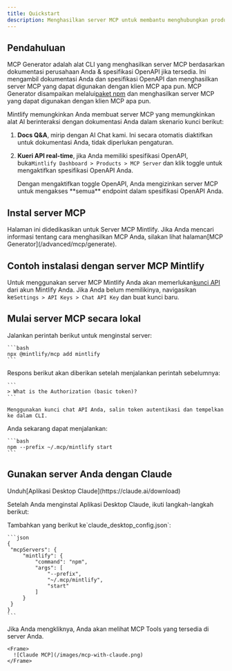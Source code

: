 ```yaml
---
title: Quickstart
description: Menghasilkan server MCP untuk membantu menghubungkan produk Anda ke LLM
---
```


## Pendahuluan

MCP Generator adalah alat CLI yang menghasilkan server MCP berdasarkan dokumentasi perusahaan Anda & spesifikasi OpenAPI jika tersedia. Ini mengambil dokumentasi Anda dan spesifikasi OpenAPI dan menghasilkan server MCP yang dapat digunakan dengan klien MCP apa pun. MCP Generator disampaikan melalui[paket npm](https://www.npmjs.com/package/mcp) dan menghasilkan server MCP yang dapat digunakan dengan klien MCP apa pun.

Mintlify memungkinkan Anda membuat server MCP yang memungkinkan alat AI berinteraksi dengan dokumentasi Anda dalam skenario kunci berikut:

1. **Docs Q\&A**, mirip dengan AI Chat kami. Ini secara otomatis diaktifkan untuk dokumentasi Anda, tidak diperlukan pengaturan.
2. **Kueri API real-time**, jika Anda memiliki spesifikasi OpenAPI, buka`Mintlify Dashboard > Products > MCP Server` dan klik toggle untuk mengaktifkan spesifikasi OpenAPI Anda.

   <Note>
     Dengan mengaktifkan toggle OpenAPI, Anda mengizinkan server MCP untuk mengakses
     **semua** endpoint dalam spesifikasi OpenAPI Anda.
   </Note>

## Instal server MCP

<Tip>
  Halaman ini didedikasikan untuk Server MCP Mintlify. Jika Anda mencari informasi tentang cara menghasilkan MCP Anda, silakan lihat halaman[MCP Generator](/advanced/mcp/generate).
</Tip>

## Contoh instalasi dengan server MCP Mintlify

Untuk menggunakan server MCP Mintlify Anda akan memerlukan[kunci API](https://mintlify.com/docs/advanced/rest-api/overview#authentication) dari akun Mintlify Anda. Jika Anda belum memilikinya, navigasikan ke`Settings > API Keys > Chat API Key` dan buat kunci baru.

## Mulai server MCP secara lokal

<Steps>
  <Step title="Install the server through the CLI">
    Jalankan perintah berikut untuk menginstal server:

    ```bash
    npx @mintlify/mcp add mintlify
    ```
  </Step>

  <Step title="Add the authentication token">
    Respons berikut akan diberikan setelah menjalankan perintah sebelumnya:

    ```
    > What is the Authorization (basic token)?
    ```

    Menggunakan kunci chat API Anda, salin token autentikasi dan tempelkan ke dalam CLI.
  </Step>

  <Step title="Start your MCP server">
    Anda sekarang dapat menjalankan:

    ```bash
    npm --prefix ~/.mcp/mintlify start
    ```
  </Step>
</Steps>

## Gunakan server Anda dengan Claude

<Note>
  Unduh[Aplikasi Desktop Claude](https://claude.ai/download)
</Note>

Setelah Anda menginstal Aplikasi Desktop Claude, ikuti langkah-langkah berikut:

<Steps>
  <Step title="Navigate to the Settings > Developer" />

  <Step title="Click on Edit Config">
    Tambahkan yang berikut ke`claude_desktop_config.json`:

    ```json
    {
     "mcpServers": {
         "mintlify": {
             "command": "npm",
             "args": [
                 "--prefix",
                 "~/.mcp/mintlify",
                 "start"
             ]
         }
     }
    }
    ```
  </Step>

  <Step title="If you see the hammer icon, you're all set!">
    Jika Anda mengkliknya, Anda akan melihat MCP Tools yang tersedia di server Anda.

    <Frame>
      ![Claude MCP](/images/mcp-with-claude.png)
    </Frame>
  </Step>
</Steps>
